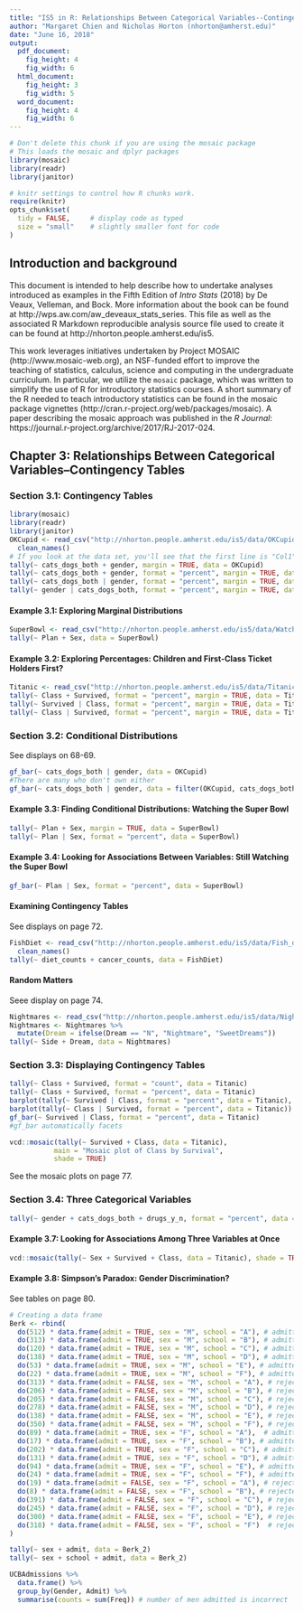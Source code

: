 ```yaml
---
title: "IS5 in R: Relationships Between Categorical Variables--Contingency Tables (Chapter 3)"
author: "Margaret Chien and Nicholas Horton (nhorton@amherst.edu)"
date: "June 16, 2018"
output: 
  pdf_document:
    fig_height: 4
    fig_width: 6
  html_document:
    fig_height: 3
    fig_width: 5
  word_document:
    fig_height: 4
    fig_width: 6
---
```



```r
# Don't delete this chunk if you are using the mosaic package
# This loads the mosaic and dplyr packages
library(mosaic)
library(readr)
library(janitor)
```

```r
# knitr settings to control how R chunks work.
require(knitr)
opts_chunk$set(
  tidy = FALSE,     # display code as typed
  size = "small"    # slightly smaller font for code
)
```

## Introduction and background 

This document is intended to help describe how to undertake analyses introduced 
as examples in the Fifth Edition of *Intro Stats* (2018) by De Veaux, Velleman, and Bock.
More information about the book can be found at http://wps.aw.com/aw_deveaux_stats_series.  This
file as well as the associated R Markdown reproducible analysis source file used to create it can be found at http://nhorton.people.amherst.edu/is5.

This work leverages initiatives undertaken by Project MOSAIC (http://www.mosaic-web.org), an NSF-funded effort to improve the teaching of statistics, calculus, science and computing in the undergraduate curriculum. In particular, we utilize the `mosaic` package, which was written to simplify the use of R for introductory statistics courses. A short summary of the R needed to teach introductory statistics can be found in the mosaic package vignettes (http://cran.r-project.org/web/packages/mosaic).  A paper describing the mosaic approach was published in the *R Journal*: https://journal.r-project.org/archive/2017/RJ-2017-024.

## Chapter 3: Relationships Between Categorical Variables--Contingency Tables

### Section 3.1: Contingency Tables

```r
library(mosaic)
library(readr)
library(janitor)
OKCupid <- read_csv("http://nhorton.people.amherst.edu/is5/data/OKCupid_CatsDogs.csv", skip = 1) %>%
  clean_names()
# If you look at the data set, you'll see that the first line is "Col1", "Col2", etc
tally(~ cats_dogs_both + gender, margin = TRUE, data = OKCupid)
tally(~ cats_dogs_both + gender, format = "percent", margin = TRUE, data = OKCupid)
tally(~ cats_dogs_both | gender, format = "percent", margin = TRUE, data = OKCupid)
tally(~ gender | cats_dogs_both, format = "percent", margin = TRUE, data = OKCupid)
```

#### Example 3.1: Exploring Marginal Distributions

```r
SuperBowl <- read_csv("http://nhorton.people.amherst.edu/is5/data/Watch_the_Super_bowl.csv", skip = 1)
tally(~ Plan + Sex, data = SuperBowl)
```

#### Example 3.2: Exploring Percentages: Children and First-Class Ticket Holders First?

```r
Titanic <- read_csv("http://nhorton.people.amherst.edu/is5/data/Titanic.csv")
tally(~ Class + Survived, format = "percent", margin = TRUE, data = Titanic)
tally(~ Survived | Class, format = "percent", margin = TRUE, data = Titanic)
tally(~ Class | Survived, format = "percent", margin = TRUE, data = Titanic)
```

### Section 3.2: Conditional Distributions

See displays on 68-69.

```r
gf_bar(~ cats_dogs_both | gender, data = OKCupid)
#There are many who don't own either
gf_bar(~ cats_dogs_both | gender, data = filter(OKCupid, cats_dogs_both != "NA"))
```

#### Example 3.3: Finding Conditional Distributions: Watching the Super Bowl

```r
tally(~ Plan + Sex, margin = TRUE, data = SuperBowl)
tally(~ Plan | Sex, format = "percent", data = SuperBowl)
```

#### Example 3.4: Looking for Associations Between Variables: Still Watching the Super Bowl

```r
gf_bar(~ Plan | Sex, format = "percent", data = SuperBowl)
```

#### Examining Contingency Tables

See displays on page 72.  

```r
FishDiet <- read_csv("http://nhorton.people.amherst.edu/is5/data/Fish_diet.csv", skip = 1) %>%
  clean_names()
tally(~ diet_counts + cancer_counts, data = FishDiet)
```

#### Random Matters

Seee display on page 74.

```r
Nightmares <- read_csv("http://nhorton.people.amherst.edu/is5/data/Nightmares.csv", skip = 1)
Nightmares <- Nightmares %>%
  mutate(Dream = ifelse(Dream == "N", "Nightmare", "SweetDreams"))
tally(~ Side + Dream, data = Nightmares)
```

### Section 3.3: Displaying Contingency Tables

```r
tally(~ Class + Survived, format = "count", data = Titanic)
tally(~ Class + Survived, format = "percent", data = Titanic)
barplot(tally(~ Survived | Class, format = "percent", data = Titanic), beside = TRUE)
barplot(tally(~ Class | Survived, format = "percent", data = Titanic))
gf_bar(~ Survived | Class, format = "percent", data = Titanic)
#gf_bar automatically facets
```

```r
vcd::mosaic(tally(~ Survived + Class, data = Titanic), 
           main = "Mosaic plot of Class by Survival",
           shade = TRUE)
```

See the mosaic plots on page 77.  

### Section 3.4: Three Categorical Variables

```r
tally(~ gender + cats_dogs_both + drugs_y_n, format = "percent", data = OKCupid)
```

#### Example 3.7: Looking for Associations Among Three Variables at Once

```r
vcd::mosaic(tally(~ Sex + Survived + Class, data = Titanic), shade = TRUE)
```

#### Example 3.8: Simpson's Paradox: Gender Discrimination?

See tables on page 80.  

```r
# Creating a data frame
Berk <- rbind(
  do(512) * data.frame(admit = TRUE, sex = "M", school = "A"), # admitted male to school A
  do(313) * data.frame(admit = TRUE, sex = "M", school = "B"), # admitted male to school B
  do(120) * data.frame(admit = TRUE, sex = "M", school = "C"), # admitted male to school C
  do(138) * data.frame(admit = TRUE, sex = "M", school = "D"), # admitted male to school D
  do(53) * data.frame(admit = TRUE, sex = "M", school = "E"), # admitted male to school E
  do(22) * data.frame(admit = TRUE, sex = "M", school = "F"), # admitted male to school F
  do(313) * data.frame(admit = FALSE, sex = "M", school = "A"), # rejected male from school A
  do(206) * data.frame(admit = FALSE, sex = "M", school = "B"), # rejected male from school B
  do(205) * data.frame(admit = FALSE, sex = "M", school = "C"), # rejected male from school C
  do(278) * data.frame(admit = FALSE, sex = "M", school = "D"), # rejected male from school D
  do(138) * data.frame(admit = FALSE, sex = "M", school = "E"), # rejected male from school E
  do(350) * data.frame(admit = FALSE, sex = "M", school = "F"), # rejected male from school F
  do(89) * data.frame(admit = TRUE, sex = "F", school = "A"),  # admitted female to school A
  do(17) * data.frame(admit = TRUE, sex = "F", school = "B"), # admitted female to school B
  do(202) * data.frame(admit = TRUE, sex = "F", school = "C"), # admitted female to school C
  do(131) * data.frame(admit = TRUE, sex = "F", school = "D"), # admitted female to school D
  do(94) * data.frame(admit = TRUE, sex = "F", school = "E"), # admitted female to school E
  do(24) * data.frame(admit = TRUE, sex = "F", school = "F"), # admitted female to school F
  do(19) * data.frame(admit = FALSE, sex = "F", school = "A"), # rejected female from school A
  do(8) * data.frame(admit = FALSE, sex = "F", school = "B"), # rejected female from school B
  do(391) * data.frame(admit = FALSE, sex = "F", school = "C"), # rejected female from school C
  do(245) * data.frame(admit = FALSE, sex = "F", school = "D"), # rejected female from school D
  do(300) * data.frame(admit = FALSE, sex = "F", school = "E"), # rejected female from school E
  do(318) * data.frame(admit = FALSE, sex = "F", school = "F")  # rejected female from school F
) 

tally(~ sex + admit, data = Berk_2)
tally(~ sex + school + admit, data = Berk_2)

UCBAdmissions %>%
  data.frame() %>%
  group_by(Gender, Admit) %>%
  summarise(counts = sum(Freq)) # number of men admitted is incorrect
```
